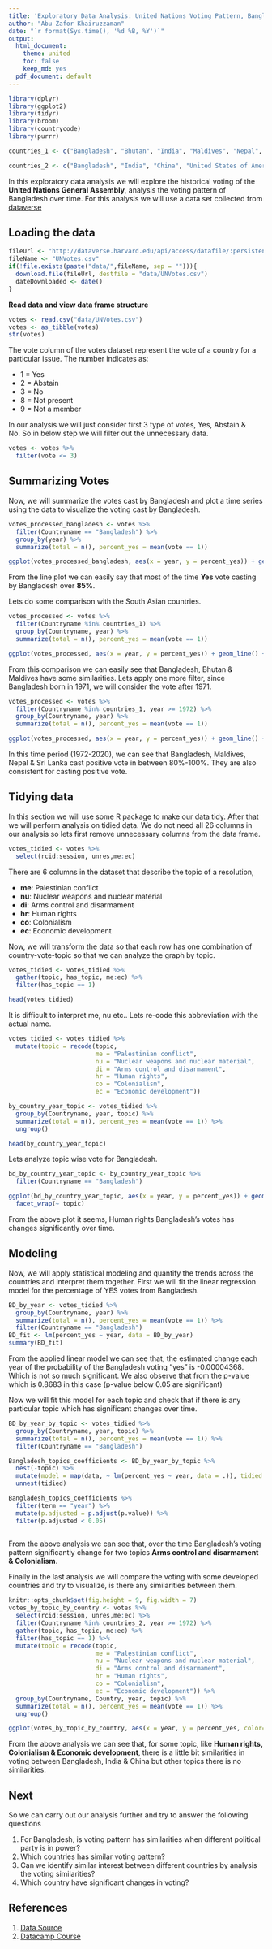 ```yaml
---
title: 'Exploratory Data Analysis: United Nations Voting Pattern, Bangladesh Perspective'
author: "Abu Zafor Khairuzzaman"
date: "`r format(Sys.time(), '%d %B, %Y')`"
output:
  html_document:
    theme: united
    toc: false
    keep_md: yes
  pdf_document: default
---
```


```r
library(dplyr)
library(ggplot2)
library(tidyr)
library(broom)
library(countrycode)
library(purrr)

countries_1 <- c("Bangladesh", "Bhutan", "India", "Maldives", "Nepal", "Pakistan", "Sri Lanka")

countries_2 <- c("Bangladesh", "India", "China", "United States of America", "United Kingdom of Great Britain and Northern Ireland", "Russian Federation")


```

In this exploratory data analysis we will explore the historical voting of the **United Nations General Assembly**, analysis the voting pattern of Bangladesh over time. For this analysis we will use a data set collected from [dataverse](dataverse.harvard.edu)

## Loading the data

```r
fileUrl <- "http://dataverse.harvard.edu/api/access/datafile/:persistentId?persistentId=doi:10.7910/DVN/LEJUQZ/HAPPV6"
fileName <- "UNVotes.csv"
if(!file.exists(paste("data/",fileName, sep = ""))){
  download.file(fileUrl, destfile = "data/UNVotes.csv")
  dateDownloaded <- date()
}

```

**Read data and view data frame structure**

```r
votes <- read.csv("data/UNVotes.csv")
votes <- as_tibble(votes)
str(votes)

```

The vote column of the votes dataset represent the vote of a country for a particular issue. The number indicates as:

- 1 = Yes
- 2 = Abstain
- 3 = No
- 8 = Not present
- 9 = Not a member

In our analysis we will just consider first 3 type of votes, Yes, Abstain & No. So in below step we will filter out the unnecessary data.

```r
votes <- votes %>%
  filter(vote <= 3)
```

## Summarizing Votes
Now, we will summarize the votes cast by Bangladesh and plot a time series using the data to visualize the voting cast by Bangladesh.


```r
votes_processed_bangladesh <- votes %>%
  filter(Countryname == "Bangladesh") %>%
  group_by(year) %>%
  summarize(total = n(), percent_yes = mean(vote == 1))

ggplot(votes_processed_bangladesh, aes(x = year, y = percent_yes)) + geom_line()
```

From the line plot we can easily say that most of the time **Yes** vote casting by Bangladesh over **85%**.

Lets do some comparison with the South Asian countries.

```r
votes_processed <- votes %>%
  filter(Countryname %in% countries_1) %>%
  group_by(Countryname, year) %>%
  summarize(total = n(), percent_yes = mean(vote == 1))

ggplot(votes_processed, aes(x = year, y = percent_yes)) + geom_line() + facet_wrap(~ Countryname)
```

From this comparison we can easily see that Bangladesh, Bhutan & Maldives have some similarities. Lets apply one more filter, since Bangladesh born in 1971, we will consider the vote after 1971.

```r
votes_processed <- votes %>%
  filter(Countryname %in% countries_1, year >= 1972) %>%
  group_by(Countryname, year) %>%
  summarize(total = n(), percent_yes = mean(vote == 1))

ggplot(votes_processed, aes(x = year, y = percent_yes)) + geom_line() + facet_wrap(~ Countryname)
```

In this time period (1972-2020), we can see that Bangladesh, Maldives, Nepal & Sri Lanka cast positive vote in between 80%-100%. They are also consistent for casting positive vote.

## Tidying data

In this section we will use some R package to make our data tidy. After that we will perform analysis on tidied data. We do not need all 26 columns in our analysis so lets first remove unnecessary columns from the data frame.

```r
votes_tidied <- votes %>%
  select(rcid:session, unres,me:ec)
```

There are 6 columns in the dataset that describe the topic of a resolution,

- **me**: Palestinian conflict
- **nu**: Nuclear weapons and nuclear material
- **di**: Arms control and disarmament
- **hr**: Human rights
- **co**: Colonialism
- **ec**: Economic development

Now, we will transform the data so that each row has one combination of country-vote-topic so that we can analyze the graph by topic.

```r
votes_tidied <- votes_tidied %>%
  gather(topic, has_topic, me:ec) %>%
  filter(has_topic == 1)

head(votes_tidied)

```

It is difficult to interpret me, nu etc.. Lets re-code this abbreviation with the actual name.

```r
votes_tidied <- votes_tidied %>%
  mutate(topic = recode(topic,
                        me = "Palestinian conflict",
                        nu = "Nuclear weapons and nuclear material",
                        di = "Arms control and disarmament",
                        hr = "Human rights",
                        co = "Colonialism",
                        ec = "Economic development"))

by_country_year_topic <- votes_tidied %>%
  group_by(Countryname, year, topic) %>%
  summarize(total = n(), percent_yes = mean(vote == 1)) %>%
  ungroup()

head(by_country_year_topic)

```

Lets analyze topic wise vote for Bangladesh.

```r
bd_by_country_year_topic <- by_country_year_topic %>%
  filter(Countryname == "Bangladesh")

ggplot(bd_by_country_year_topic, aes(x = year, y = percent_yes)) + geom_line() + 
  facet_wrap(~ topic)
```

From the above plot it seems, Human rights Bangladesh's votes has changes significantly over time. 


## Modeling

Now, we will apply statistical modeling and quantify the trends across the countries and interpret them together. First we will fit the linear regression model for the percentage of YES votes from Bangladesh.

```r
BD_by_year <- votes_tidied %>%
  group_by(Countryname, year) %>%
  summarize(total = n(), percent_yes = mean(vote == 1)) %>%
  filter(Countryname == "Bangladesh")
BD_fit <- lm(percent_yes ~ year, data = BD_by_year)
summary(BD_fit)
```

From the applied linear model we can see that, the estimated change each year of the probability of the Bangladesh voting "yes" is -0.00004368. Which is not so much significant. We also observe that from the p-value which is 0.8683 in this case (p-value below 0.05 are significant)

Now we will fit this model for each topic and check that if there is any particular topic which has significant changes over time.

```r
BD_by_year_by_topic <- votes_tidied %>%
  group_by(Countryname, year, topic) %>%
  summarize(total = n(), percent_yes = mean(vote == 1)) %>%
  filter(Countryname == "Bangladesh")

Bangladesh_topics_coefficients <- BD_by_year_by_topic %>%
  nest(-topic) %>%
  mutate(model = map(data, ~ lm(percent_yes ~ year, data = .)), tidied = map(model, tidy)) %>%
  unnest(tidied)

Bangladesh_topics_coefficients %>%
  filter(term == "year") %>%
  mutate(p.adjusted = p.adjust(p.value)) %>%
  filter(p.adjusted < 0.05)
  
```

From the above analysis we can see that, over the time Bangladesh's voting pattern significantly change for two topics **Arms control and disarmament & Colonialism**. 

Finally in the last analysis we will compare the voting with some developed countries and try to visualize, is there any similarities between them.  


```r
knitr::opts_chunk$set(fig.height = 9, fig.width = 7)
votes_by_topic_by_country <- votes %>%
  select(rcid:session, unres,me:ec) %>%
  filter(Countryname %in% countries_2, year >= 1972) %>%
  gather(topic, has_topic, me:ec) %>%
  filter(has_topic == 1) %>%
  mutate(topic = recode(topic,
                        me = "Palestinian conflict",
                        nu = "Nuclear weapons and nuclear material",
                        di = "Arms control and disarmament",
                        hr = "Human rights",
                        co = "Colonialism",
                        ec = "Economic development")) %>%
  group_by(Countryname, Country, year, topic) %>%
  summarize(total = n(), percent_yes = mean(vote == 1)) %>%
  ungroup()

ggplot(votes_by_topic_by_country, aes(x = year, y = percent_yes, color=Country)) + geom_line() + facet_wrap(~ topic)

```

From the above analysis we can see that, for some topic, like **Human rights, Colonialism & Economic development**, there is a little bit similarities in voting between Bangladesh, India & China but other topics there is no similarities.

## Next
So we can carry out our analysis further and try to answer the following questions

1. For Bangladesh, is voting pattern has similarities when different political party is in power?
2. Which countries has similar voting pattern?
3. Can we identify similar interest between different countries by analysis the voting similarities?
4. Which country have significant changes in voting?

## References
1. [Data Source](https://dataverse.harvard.edu/file.xhtml?persistentId=doi:10.7910/DVN/LEJUQZ/HAPPV6&version=27.0)
2. [Datacamp Course](https://learn.datacamp.com/courses/case-study-exploratory-data-analysis-in-r)








